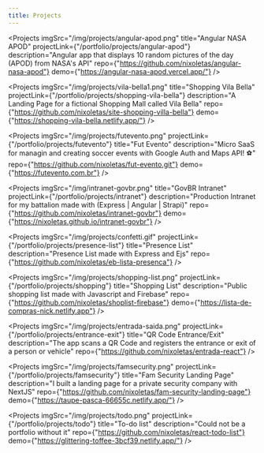 ```yaml
---
title: Projects
---
```



<Projects
  imgSrc="/img/projects/angular-apod.png"
  title="Angular NASA APOD"
  projectLink={"/portfolio/projects/angular-apod"}
  description="Angular app that displays 10 random pictures of the day (APOD) from NASA's API"
  repo={"https://github.com/nixoletas/angular-nasa-apod"}
  demo={"https://angular-nasa-apod.vercel.app/"}
/>

<Projects
  imgSrc="/img/projects/vila-bella1.png"
  title="Shopping Vila Bella"
  projectLink={"/portfolio/projects/shopping-vila-bella"}
  description="A Landing Page for a fictional Shopping Mall called Vila Bella"
  repo={"https://github.com/nixoletas/site-shopping-villa-bella"}
  demo={"https://shopping-vila-bella.netlify.app/"}
/>

<Projects
  imgSrc="/img/projects/futevento.png"
  projectLink={"/portfolio/projects/futevento"}
  title="Fut Evento"
  description="Micro SaaS for managin and creating soccer events with Google Auth and Maps API! ⚽"
  repo={"https://github.com/nixoletas/fut-evento.git"}
  demo={"https://futevento.com.br"}
/>

<Projects
  imgSrc="/img/intranet-govbr.png"
  title="GovBR Intranet"
  projectLink={"/portfolio/projects/intranet"}
  description="Production Intranet for my battalion made with (Express | Angular | Strapi)"
  repo={"https://github.com/nixoletas/intranet-govbr"}
  demo={"https://nixoletas.github.io/intranet-govbr"}
/>

<Projects
  imgSrc="/img/projects/confetti.gif"
  projectLink={"/portfolio/projects/presence-list"}
  title="Presence List"
  description="Presence List made with Express and Ejs"
  repo={"https://github.com/nixoletas/eb-lista-presenca"}
/>

<Projects
  imgSrc="/img/projects/shopping-list.png"
  projectLink={"/portfolio/projects/shopping"}
  title="Shopping List"
  description="Public shopping list made with Javascript and Firebase"
  repo={"https://github.com/nixoletas/shoplist-firebase"}
  demo={"https://lista-de-compras-nick.netlify.app"}
/>

<Projects
  imgSrc="/img/projects/entrada-saida.png"
  projectLink={"/portfolio/projects/entrance-exit"}
  title="QR Code Entrance/Exit"
  description="The app scans a QR Code and registers the entrance or exit of a person or vehicle"
  repo={"https://github.com/nixoletas/entrada-react"}
/>

<Projects
  imgSrc="/img/projects/famsecurity.png"
  projectLink={"/portfolio/projects/famsecurity"}
  title="Fam Security Landing Page"
  description="I built a landing page for a private security company with NextJS"
  repo={"https://github.com/nixoletas/fam-security-landing-page"}
  demo={"https://taupe-pasca-66655c.netlify.app/"}
/>

<Projects
  imgSrc="/img/projects/todo.png"
  projectLink={"/portfolio/projects/todo"}
  title="To-do list"
  description="Could not be a portfolio without it"
  repo={"https://github.com/nixoletas/react-todo-list"}
  demo={"https://glittering-toffee-3bcf39.netlify.app/"}
/>
